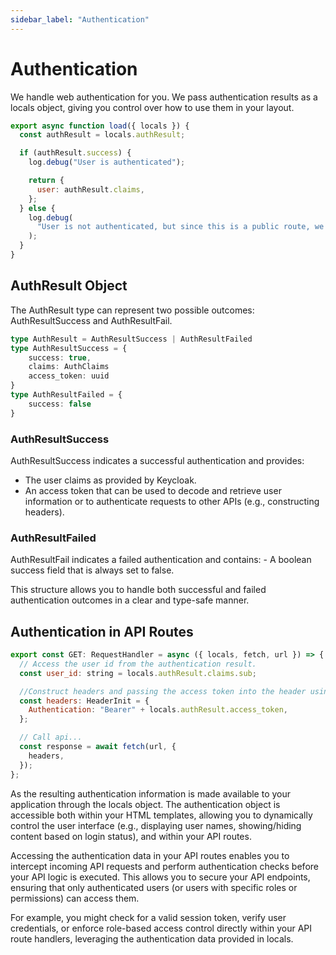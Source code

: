 ```yaml
---
sidebar_label: "Authentication"
---
```


# Authentication

We handle web authentication for you. We pass authentication results as a locals object, giving you control over how to use them in your layout.

```javascript title="+layout.server.ts"
export async function load({ locals }) {
  const authResult = locals.authResult;

  if (authResult.success) {
    log.debug("User is authenticated");

    return {
      user: authResult.claims,
    };
  } else {
    log.debug(
      "User is not authenticated, but since this is a public route, we allow the user anyway"
    );
  }
}
```

## AuthResult Object

The AuthResult type can represent two possible outcomes: AuthResultSuccess and AuthResultFail.

```typescript title="auth.ts"
type AuthResult = AuthResultSuccess | AuthResultFailed
type AuthResultSuccess = {
	success: true,
	claims: AuthClaims
	access_token: uuid
}
type AuthResultFailed = {
	success: false
}
```


### AuthResultSuccess
AuthResultSuccess indicates a successful authentication and provides:
- The user claims as provided by Keycloak.
- An access token that can be used to decode and retrieve user information or to authenticate requests to other APIs (e.g., constructing headers).
  
### AuthResultFailed
AuthResultFail indicates a failed authentication and contains:
	- A boolean success field that is always set to false.

This structure allows you to handle both successful and failed authentication outcomes in a clear and type-safe manner.



## Authentication in API Routes

```javascript title="+server.ts"
export const GET: RequestHandler = async ({ locals, fetch, url }) => {
  // Access the user id from the authentication result.
  const user_id: string = locals.authResult.claims.sub;

  //Construct headers and passing the access token into the header using the result.
  const headers: HeaderInit = {
    Authentication: "Bearer" + locals.authResult.access_token,
  };

  // Call api...
  const response = await fetch(url, {
    headers,
  });
};
```

As the resulting authentication information is made available to your application through the locals object.
The authentication object is accessible both within your HTML templates, allowing you to dynamically control the user interface (e.g., displaying user names, showing/hiding content based on login status),
and within your API routes.

Accessing the authentication data in your API routes enables you to intercept incoming API requests and perform authentication checks before your API logic is executed. This allows you to secure your API endpoints, ensuring that only authenticated users (or users with specific roles or permissions) can access them.

For example, you might check for a valid session token, verify user credentials, or enforce role-based access control directly within your API route handlers, leveraging the authentication data provided in locals.
